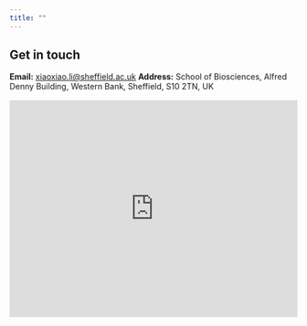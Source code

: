 ```yaml
---
title: ""
---
```


## Get in touch

**Email:** <xiaoxiao.li@sheffield.ac.uk> 
**Address:** School of Biosciences, Alfred Denny Building, Western Bank, Sheffield, S10 2TN, UK

<div style="max-width:860px; margin: 1rem auto;">
  <iframe
    src="https://www.google.com/maps?q=The+University+of+Sheffield&output=embed"
    width="100%" height="380" style="border:0;"
    allowfullscreen loading="lazy"
    referrerpolicy="no-referrer-when-downgrade">
  </iframe>
</div>
